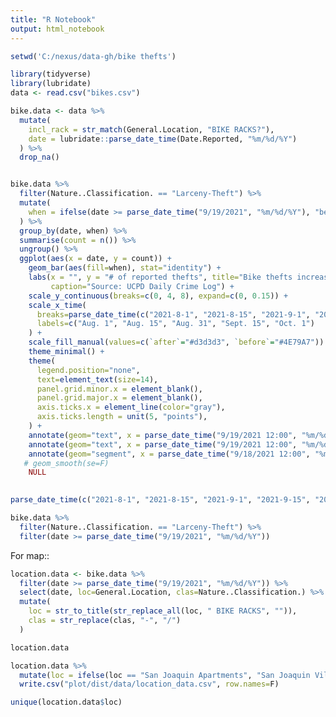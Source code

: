 ```yaml
---
title: "R Notebook"
output: html_notebook
---
```


```r
setwd('C:/nexus/data-gh/bike thefts')
```

```r
library(tidyverse)
library(lubridate)
data <- read.csv("bikes.csv")
```

```r
bike.data <- data %>%
  mutate(
    incl_rack = str_match(General.Location, "BIKE RACKS?"),
    date = lubridate::parse_date_time(Date.Reported, "%m/%d/%Y")
  ) %>%
  drop_na() 


bike.data %>%
  filter(Nature..Classification. == "Larceny-Theft") %>%
  mutate(
    when = ifelse(date >= parse_date_time("9/19/2021", "%m/%d/%Y"), "before", "after")
  ) %>%
  group_by(date, when) %>%
  summarise(count = n()) %>%
  ungroup() %>%
  ggplot(aes(x = date, y = count)) +
    geom_bar(aes(fill=when), stat="identity") +
    labs(x = "", y = "# of reported thefts", title="Bike thefts increase since move in weekend",
         caption="Source: UCPD Daily Crime Log") +
    scale_y_continuous(breaks=c(0, 4, 8), expand=c(0, 0.15)) +
    scale_x_time(
      breaks=parse_date_time(c("2021-8-1", "2021-8-15", "2021-9-1", "2021-9-15", "2021-10-1"), "%Y-%m-%d"), 
      labels=c("Aug. 1", "Aug. 15", "Aug. 31", "Sept. 15", "Oct. 1")
    ) +
    scale_fill_manual(values=c(`after`="#d3d3d3", `before`="#4E79A7")) +
    theme_minimal() +
    theme(
      legend.position="none",
      text=element_text(size=14),
      panel.grid.minor.x = element_blank(),
      panel.grid.major.x = element_blank(),
      axis.ticks.x = element_line(color="gray"),
      axis.ticks.length = unit(5, "points"),
    ) +
    annotate(geom="text", x = parse_date_time("9/19/2021 12:00", "%m/%d/%Y %H:%M"), y = 9.85, label="Move-in weekend,", hjust=0.5) +
    annotate(geom="text", x = parse_date_time("9/19/2021 12:00", "%m/%d/%Y %H:%M"), y = 9.35, label="Sept. 23.", hjust=1) +
    annotate(geom="segment", x = parse_date_time("9/18/2021 12:00", "%m/%d/%Y %H:%M"), xend=parse_date_time("9/18/2021 12:00", "%m/%d/%Y %H:%M"), y = 0, yend = 9)
   # geom_smooth(se=F)
    NULL
    

parse_date_time(c("2021-8-1", "2021-8-15", "2021-9-1", "2021-9-15", "2021-10-1"), "%Y-%m-%d")
```

```r
bike.data %>%
  filter(Nature..Classification. == "Larceny-Theft") %>%
  filter(date >= parse_date_time("9/19/2021", "%m/%d/%Y"))
```

For map::

```r
location.data <- bike.data %>%
  filter(date >= parse_date_time("9/19/2021", "%m/%d/%Y")) %>%
  select(date, loc=General.Location, clas=Nature..Classification.) %>%
  mutate(
    loc = str_to_title(str_replace_all(loc, " BIKE RACKS", "")),
    clas = str_replace(clas, "-", "/")
  )

location.data

location.data %>%
  mutate(loc = ifelse(loc == "San Joaquin Apartments", "San Joaquin Villages", loc)) %>%
  write.csv("plot/dist/data/location_data.csv", row.names=F)

unique(location.data$loc)
```

